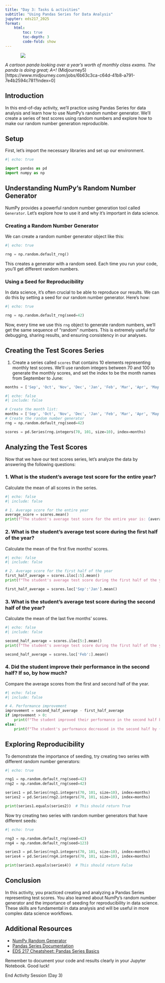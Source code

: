 ```yaml
---
title: "Day 3: Tasks & activities"
subtitle: "Using Pandas Series for Data Analysis"
jupyter: eds217_2025
format: 
    html:
        toc: true
        toc-depth: 3
        code-fold: show
---
```


::: {style="width: 80%; margin: auto;"}
![](https://cdn.midjourney.com/582b868e-dd7f-45ba-974f-9761288decdb/0_1.jpeg)
:::
:::{.gray-text .center-text}
*A cartoon panda looking over a year's worth of monthly class exams. The panda is doing great; A+!* (Midjourney5)[https://www.midjourney.com/jobs/6b63c3ca-c64d-41b8-a791-7e4b2594c781?index=0]
:::

## Introduction

In this end-of-day activity, we'll practice using Pandas Series for data analysis and learn how to use NumPy's random number generator. We'll create a series of test scores using random numbers and explore how to make our random number generation reproducible.

## Setup

First, let's import the necessary libraries and set up our environment.

```python
#| echo: true

import pandas as pd
import numpy as np
```

## Understanding NumPy's Random Number Generator

NumPy provides a powerful random number generation tool called `Generator`. Let's explore how to use it and why it's important in data science.

### Creating a Random Number Generator

We can create a random number generator object like this:

```python
#| echo: true

rng = np.random.default_rng()
```

This creates a generator with a random seed. Each time you run your code, you'll get different random numbers.

### Using a Seed for Reproducibility

In data science, it's often crucial to be able to reproduce our results. We can do this by setting a seed for our random number generator. Here's how:

```python
#| echo: true

rng = np.random.default_rng(seed=42)
```

Now, every time we use this `rng` object to generate random numbers, we'll get the same sequence of "random" numbers. This is extremely useful for debugging, sharing results, and ensuring consistency in our analyses.

## Creating the Test Scores Series

1. Create a series called `scores` that contains 10 elements representing monthly test scores. We'll use random integers between 70 and 100 to generate the monthly scores, and set the index to be the month names from September to June:

```python
months = ['Sep', 'Oct', 'Nov', 'Dec', 'Jan', 'Feb', 'Mar', 'Apr', 'May', 'Jun']
```


```python
#| echo: false
#| include: false

# Create the month list:
months = ['Sep', 'Oct', 'Nov', 'Dec', 'Jan', 'Feb', 'Mar', 'Apr', 'May', 'Jun']
# Create the random number generator
rng = np.random.default_rng(seed=42)

scores = pd.Series(rng.integers(70, 101, size=10), index=months)

```


## Analyzing the Test Scores

Now that we have our test scores series, let's analyze the data by answering the following questions:

### 1. What is the student's average test score for the entire year?

Calculate the mean of all scores in the series.

```python
#| echo: false
#| include: false

# 1. Average score for the entire year
average_score = scores.mean()
print(f"The student's average test score for the entire year is: {average_score:.2f}")

```

### 2. What is the student's average test score during the first half of the year?

Calculate the mean of the first five months' scores.

```python
#| echo: false
#| include: false

# 2. Average score for the first half of the year
first_half_average = scores.iloc[:5].mean()
print(f"The student's average test score during the first half of the year is: {first_half_average:.2f}")

first_half_average = scores.loc['Sep':'Jan'].mean()

```

### 3. What is the student's average test score during the second half of the year?

Calculate the mean of the last five months' scores.

```python
#| echo: false
#| include: false

second_half_average = scores.iloc[5:].mean()
print(f"The student's average test score during the first half of the year is: {first_half_average:.2f}")

second_half_average = scores.loc['Feb':].mean()

```

### 4. Did the student improve their performance in the second half? If so, by how much?

Compare the average scores from the first and second half of the year.

```python
#| echo: false
#| include: false

# 4. Performance improvement
improvement = second_half_average - first_half_average
if improvement > 0:
    print(f"The student improved their performance in the second half by {improvement:.2f} points.")
else:
    print(f"The student's performance decreased in the second half by {-improvement:.2f} points.")

```

## Exploring Reproducibility

To demonstrate the importance of seeding, try creating two series with different random number generators:

```python
#| echo: true

rng1 = np.random.default_rng(seed=42)
rng2 = np.random.default_rng(seed=42)

series1 = pd.Series(rng1.integers(70, 101, size=10), index=months)
series2 = pd.Series(rng2.integers(70, 101, size=10), index=months)

print(series1.equals(series2))  # This should return True
```

Now try creating two series with random number generators that have different seeds:

```python
#| echo: true

rng3 = np.random.default_rng(seed=42)
rng4 = np.random.default_rng(seed=123)

series3 = pd.Series(rng3.integers(70, 101, size=10), index=months)
series4 = pd.Series(rng4.integers(70, 101, size=10), index=months)

print(series3.equals(series4))  # This should return False
```

## Conclusion

In this activity, you practiced creating and analyzing a Pandas Series representing test scores. You also learned about NumPy's random number generator and the importance of seeding for reproducibility in data science. These skills are fundamental in data analysis and will be useful in more complex data science workflows.

## Additional Resources

- [NumPy Random Generator](https://numpy.org/doc/stable/reference/random/generator.html)
- [Pandas Series Documentation](https://pandas.pydata.org/pandas-docs/stable/reference/series.html)
- [EDS 217 Cheatsheet: Pandas Series Basics](link-to-your-cheatsheet)

Remember to document your code and results clearly in your Jupyter Notebook. Good luck!


::: {.center-text .body-text-xl .teal-text}
End Activity Session (Day 3)
:::





